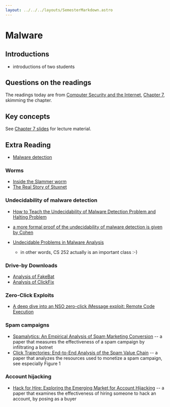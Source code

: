 ```yaml
---
layout: ../../../layouts/SemesterMarkdown.astro
---
```


# Malware

## Introductions

- introductions of two students

## Questions on the readings

The readings today are from
[Computer Security and the Internet](https://people.scs.carleton.ca/~paulv/toolsjewels.html),
[Chapter 7](https://people.scs.carleton.ca/~paulv/toolsjewels/TJrev1/ch7-rev1.pdf),
skimming the chapter.

## Key concepts

See [Chapter 7 slides](/lectures/f2024/malware.pdf) for lecture material.

## Extra Reading

- [Malware detection](https://www.gdatasoftware.com/blog/2022/06/37445-malware-detection-is-hard)

### Worms

- [Inside the Slammer worm](https://ieeexplore.ieee.org/document/1219056?denied=)
- [The Real Story of Stuxnet](https://spectrum.ieee.org/ai-powered-ip-innovation)

### Undecidability of malware detection

- [How to Teach the Undecidability of Malware Detection Problem and Halting Problem](https://hal.science/hal-02559585/document)

- [a more formal proof of the undecidability of malware detection is given by Cohen](https://www.sciencedirect.com/science/article/abs/pii/0167404889900898)

- [Undecidable Problems in Malware Analysis](https://comodemia.comodo.com/Undecidable_Problems_in_Malware_Analysis.pdf)
  - in other words, CS 252 actually is an important class :-)

### Drive-by Downloads

- [Analysis of FakeBat](https://www.malwarebytes.com/blog/news/2024/11/hello-again-fakebat-popular-loader-returns-after-months-long-hiatus)
- [Analysis of ClickFix](https://www.mcafee.com/blogs/other-blogs/mcafee-labs/clickfix-deception-a-social-engineering-tactic-to-deploy-malware/)

### Zero-Click Exploits

- [ A deep dive into an NSO zero-click iMessage exploit: Remote Code Execution ](https://googleprojectzero.blogspot.com/2021/12/a-deep-dive-into-nso-zero-click.html?m=1)

### Spam campaigns

- [Spamalytics: An Empirical Analysis of Spam Marketing Conversion](https://dl.acm.org/doi/pdf/10.1145/1455770.1455774)
  -- a paper that measures the effectiveness of a spam campaign by infiltrating
  a botnet
- [Click Trajectories: End-to-End Analysis of the Spam Value Chain](https://cseweb.ucsd.edu//~savage/papers/Oakland11.pdf)
  -- a paper that analyzes the resources used to monetize a spam campaign, see
  especially Figure 1

### Account hijacking

- [Hack for Hire: Exploring the Emerging Market for Account Hijacking](https://www.sysnet.ucsd.edu/~voelker/pubs/hackforhire-www19.pdf)
  -- a paper that examines the effectiveness of hiring someone to hack an
  account, by posing as a buyer
